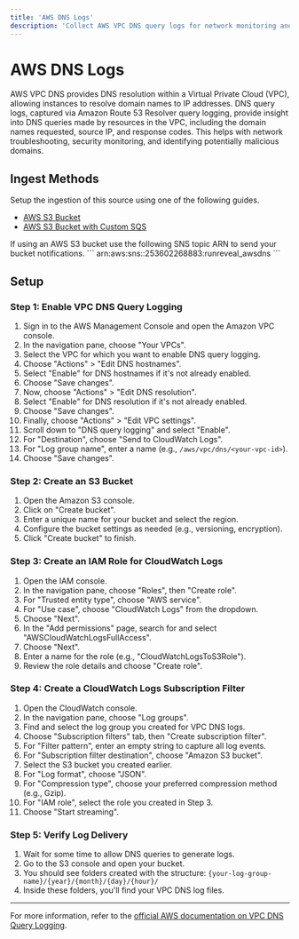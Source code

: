 ```yaml
---
title: 'AWS DNS Logs'
description: 'Collect AWS VPC DNS query logs for network monitoring and security analysis. Track DNS resolution patterns, domain queries, and potential malicious domain access across your VPC infrastructure.'
---
```



# AWS DNS Logs

AWS VPC DNS provides DNS resolution within a Virtual Private Cloud (VPC), allowing instances to resolve domain names to IP addresses. 
DNS query logs, captured via Amazon Route 53 Resolver query logging, provide insight into DNS queries made by resources in the VPC, 
including the domain names requested, source IP, and response codes. This helps with network troubleshooting, security monitoring, 
and identifying potentially malicious domains.

## Ingest Methods

Setup the ingestion of this source using one of the following guides.

- [AWS S3 Bucket](/sources/object-storage/s3.mdx)
- [AWS S3 Bucket with Custom SQS](/sources/object-storage/external-s3.mdx)

<Callout type='info'>
If using an AWS S3 bucket use the following SNS topic ARN to send your bucket notifications.
```
arn:aws:sns:<REGION>:253602268883:runreveal_awsdns
```
</Callout>

## Setup

### Step 1: Enable VPC DNS Query Logging

1. Sign in to the AWS Management Console and open the Amazon VPC console.
2. In the navigation pane, choose "Your VPCs".
3. Select the VPC for which you want to enable DNS query logging.
4. Choose "Actions" &gt; "Edit DNS hostnames".
5. Select "Enable" for DNS hostnames if it's not already enabled.
6. Choose "Save changes".
7. Now, choose "Actions" &gt; "Edit DNS resolution".
8. Select "Enable" for DNS resolution if it's not already enabled.
9. Choose "Save changes".
10. Finally, choose "Actions" &gt; "Edit VPC settings".
11. Scroll down to "DNS query logging" and select "Enable".
12. For "Destination", choose "Send to CloudWatch Logs".
13. For "Log group name", enter a name (e.g., `/aws/vpc/dns/<your-vpc-id>`).
14. Choose "Save changes".

### Step 2: Create an S3 Bucket

1. Open the Amazon S3 console.
2. Click on "Create bucket".
3. Enter a unique name for your bucket and select the region.
4. Configure the bucket settings as needed (e.g., versioning, encryption).
5. Click "Create bucket" to finish.

### Step 3: Create an IAM Role for CloudWatch Logs

1. Open the IAM console.
2. In the navigation pane, choose "Roles", then "Create role".
3. For "Trusted entity type", choose "AWS service".
4. For "Use case", choose "CloudWatch Logs" from the dropdown.
5. Choose "Next".
6. In the "Add permissions" page, search for and select "AWSCloudWatchLogsFullAccess".
7. Choose "Next".
8. Enter a name for the role (e.g., "CloudWatchLogsToS3Role").
9. Review the role details and choose "Create role".

### Step 4: Create a CloudWatch Logs Subscription Filter

1. Open the CloudWatch console.
2. In the navigation pane, choose "Log groups".
3. Find and select the log group you created for VPC DNS logs.
4. Choose "Subscription filters" tab, then "Create subscription filter".
5. For "Filter pattern", enter an empty string to capture all log events.
6. For "Subscription filter destination", choose "Amazon S3 bucket".
7. Select the S3 bucket you created earlier.
8. For "Log format", choose "JSON".
9. For "Compression type", choose your preferred compression method (e.g., Gzip).
10. For "IAM role", select the role you created in Step 3.
11. Choose "Start streaming".

### Step 5: Verify Log Delivery

1. Wait for some time to allow DNS queries to generate logs.
2. Go to the S3 console and open your bucket.
3. You should see folders created with the structure: `{your-log-group-name}/{year}/{month}/{day}/{hour}/`
4. Inside these folders, you'll find your VPC DNS log files.

---

For more information, refer to the [official AWS documentation on VPC DNS Query Logging](https://docs.aws.amazon.com/vpc/latest/userguide/vpc-dns.html#vpc-dns-viewing-queries).
